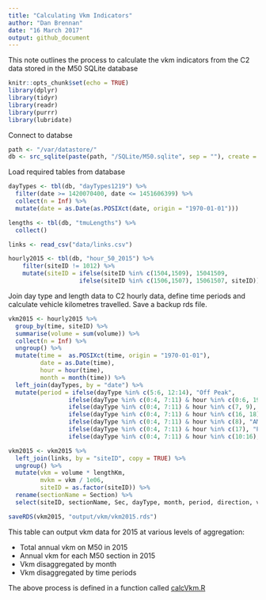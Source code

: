 ```yaml
---
title: "Calculating Vkm Indicators"
author: "Dan Brennan"
date: "16 March 2017"
output: github_document
---
```


This note outlines the process to calculate the vkm indicators from the C2 data stored in the M50 SQLite database

```r
knitr::opts_chunk$set(echo = TRUE)
library(dplyr)
library(tidyr)
library(readr)
library(purrr)
library(lubridate)
```

Connect to databse

```r
path <- "/var/datastore/"
db <- src_sqlite(paste(path, "/SQLite/M50.sqlite", sep = ""), create = FALSE)
```

Load required tables from database

```r
dayTypes <- tbl(db, "dayTypes1219") %>% 
  filter(date >= 1420070400, date <= 1451606399) %>% 
  collect(n = Inf) %>% 
  mutate(date = as.Date(as.POSIXct(date, origin = "1970-01-01")))

lengths <- tbl(db, "tmuLengths") %>% 
  collect()

links <- read_csv("data/links.csv")

hourly2015 <- tbl(db, "hour_50_2015") %>% 
    filter(siteID != 1012) %>% 
    mutate(siteID = ifelse(siteID %in% c(1504,1509), 15041509,
                    ifelse(siteID %in% c(1506,1507), 15061507, siteID)))
```

Join day type and length data to C2 hourly data, define time periods and calculate vehicle kilometres travelled. Save a backup rds file.

```r
vkm2015 <- hourly2015 %>%
  group_by(time, siteID) %>% 
  summarise(volume = sum(volume)) %>%
  collect(n = Inf) %>% 
  ungroup() %>% 
  mutate(time =  as.POSIXct(time, origin = "1970-01-01"),
         date = as.Date(time),
         hour = hour(time),
         month = month(time)) %>% 
  left_join(dayTypes, by = "date") %>% 
  mutate(period = ifelse(dayType %in% c(5:6, 12:14), "Off Peak",
                 ifelse(dayType %in% c(0:4, 7:11) & hour %in% c(0:6, 19:23), "Off Peak",
                 ifelse(dayType %in% c(0:4, 7:11) & hour %in% c(7, 9), "AM Peak Shoulders",
                 ifelse(dayType %in% c(0:4, 7:11) & hour %in% c(16, 18), "PM Peak Shoulders",
                 ifelse(dayType %in% c(0:4, 7:11) & hour %in% c(8), "AM Peak Hour",
                 ifelse(dayType %in% c(0:4, 7:11) & hour %in% c(17), "PM Peak Hour",
                 ifelse(dayType %in% c(0:4, 7:11) & hour %in% c(10:16), "Inter Peak", NA)))))))) 

vkm2015 <- vkm2015 %>% 
  left_join(links, by = "siteID", copy = TRUE) %>%
  ungroup() %>% 
  mutate(vkm = volume * lengthKm,
         mvkm = vkm / 1e06,
         siteID = as.factor(siteID)) %>% 
  rename(sectionName = Section) %>% 
  select(siteID, sectionName, Sec, dayType, month, period, direction, vkm, mvkm)

saveRDS(vkm2015, "output/vkm/vkm2015.rds")

```

This table can output vkm data for 2015 at various levels of aggregation:

* Total annual vkm on M50 in 2015
* Annual vkm for each M50 section in 2015
* Vkm disaggregated by month
* Vkm disaggregated by time periods

The above process is defined in a function called [calcVkm.R](/R/calcVkm.R)